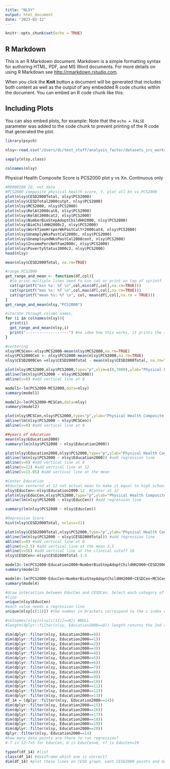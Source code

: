 ```yaml
---
title: "NLSY"
output: html_document
date: "2023-02-12"
---
```


```r
knitr::opts_chunk$set(echo = TRUE)
```


## R Markdown

This is an R Markdown document. Markdown is a simple formatting syntax for authoring HTML, PDF, and MS Word documents. For more details on using R Markdown see <http://rmarkdown.rstudio.com>.

When you click the **Knit** button a document will be generated that includes both content as well as the output of any embedded R code chunks within the document. You can embed an R code chunk like this:


## Including Plots

You can also embed plots, for example:
Note that the `echo = FALSE` parameter was added to the code chunk to prevent printing of the R code that generated the plot.
```r
library(psych)

nlsy<-read.csv("/Users/dc/test_stuff/analysis_factor/datasets_irc_workshop/NLSY.csv")
```


```r
sapply(nlsy,class)
```

```r
colnames(nlsy)
```
Physical Health Composite Score  is PCS2000
plot y vs Xn. Continuous only
```r
#R0000100 ID, not data
#PCS2000 composite physical health score, Y, plot all Xn vs PCS2000
plot(nlsy$CESD2000Total, nlsy$PCS2000)
plot(nlsy$CESDTotal2000cutpt, nlsy$PCS2000)
plot(nlsy$MCS2000, nlsy$PCS2000)
plot(nlsy$RelAt2000cat6, nlsy$PCS2000)
plot(nlsy$RelAt2000cat2, nlsy$PCS2000)
plot(nlsy$NumberBioStepAdoptChildHH2000, nlsy$PCS2000)
plot(nlsy$BioChildHH2000c2, nlsy$PCS2000)
plot(nlsy$WorkTimeHrsperWkPastCalYr2000cat4, nlsy$PCS2000)
plot(nlsy$UnemplyWksPastCal2000c, nlsy$PCS2000)
plot(nlsy$UnemployedWksPastCal2000cont, nlsy$PCS2000)
plot(nlsy$IncomePercNetFam2000c, nlsy$PCS2000)
plot(nlsy$PovertyStatus2000c2, nlsy$PCS2000)
head(nlsy)
```
```r
mean(nlsy$CESD2000Total, na.rm=TRUE)
```


```r
#range PCS2000
get_range_and_mean <- function(df,col){
  #to print multiple lines need to use cat or print on top of sprintf
  cat(sprintf("min %s: %f \n",col,min(df[,col],na.rm=TRUE)))
  cat(sprintf("max %s: %f \n",col,max(df[,col],na.rm=TRUE)))
  cat(sprintf("mean %s: %f \n", col, mean(df[,col],na.rm = TRUE)))
}
get_range_and_mean(nlsy,"PCS2000")

#iterate through column names, 
for (i in colnames(nlsy)){
  print(i)
  get_range_and_mean(nlsy,i)
  print("-------------------") #no idea how this works, it prints the string with quotes!!
}

#centering 
nlsy$MCSCen<-nlsy$MCS2000-mean(nlsy$MCS2000,na.rm=TRUE)
nlsy$PCS2000Cen <- nlsy$PCS2000-mean(nlsy$PCS2000,na.rm=TRUE)
nlsy$CESD2000Cen =nlsy$CESD2000Total - mean(nlsy$CESD2000Total, na.rm=TRUE) #3.5 mean depression score, above 16 is clinically depressed

```



```r
plot(nlsy$MCS2000,nlsy$PCS2000,type="p",xlim=c(0,7000),ylab="Physical Health Composite Score",xlab="Mental Health Composite Score NonCentered)") 
abline(lm(nlsy$PCS2000 ~ nlsy$MCS2000))
abline(v=0) #add vertical line at 0
```
```r
model1<-lm(PCS2000~MCS2000,data=nlsy)
summary(model1)
```

```r
model2<-lm(PCS2000~MCSCen,data=nlsy)
summary(model2)
```

```r
plot(nlsy$MCSCen,nlsy$PCS2000,type="p",ylab="Physical Health Composite Score",xlab="Mental Health Composite Score Centered") 
abline(lm(nlsy$PCS2000 ~ nlsy$MCSCen))
abline(v=0) #add vertical line at 0
```
```r
##years of education 
mean(nlsy$Education2000) 
summary(lm(nlsy$PCS2000 ~ nlsy$Education2000))
```
```r
plot(nlsy$Education2000,nlsy$PCS2000,type="p",ylab="Physical Health Composite Score",xlab="Years of Education")
abline(lm(nlsy$PCS2000 ~ nlsy$Education2000)) #add regression line
abline(v=0) #add vertical line at 0
abline(v=12) #add vertical line at 12
abline(v=13.05) #add vertical line at the mean

```


```r
#Center Education
#EducCen centered at 12 not actual mean to make it equal to high school graduate
nlsy$EducCen<-nlsy$Education2000-12  #Center at 12
plot(nlsy$EducCen,nlsy$PCS2000,type="p",ylab="Physical Health Composite Score",xlab="Years of Education")
abline(lm(nlsy$PCS2000 ~ nlsy$EducCen)) #add regression line
```

```r
summary(lm(nlsy$PCS2000 ~ nlsy$EducCen))
```




```r
#Depression Score
hist(nlsy$CESD2000Total, nclass=21)
```



```r
plot(nlsy$CESD2000Total,nlsy$PCS2000,type="p",ylab="Physical Health Composite Score",xlab="Depression Score 0-21 Center for Epi Study") 
abline(lm(nlsy$PCS2000 ~ nlsy$CESD2000Total)) #add regression line
abline(v=0) #add vertical line at 0
abline(v=3.5) #add vertical line at the mean 3.5
abline(v=16) #add vertical line at the clinical cutoff 16
nlsy$CESDCen<-nlsy$CESD2000Total-3.5 
```
```r
model3<-lm(PCS2000~Education2000+NumberBioStepAdoptChildHH2000+CESD2000Total+MCS2000,data=nlsy)
summary(model3)
```

```r
model4<-lm(PCS2000~EducCen+NumberBioStepAdoptChildHH2000+CESDCen+MCSCen,data=nlsy)
summary(model4)
```

```r
#draw interaction between EducCen and CESDCen. Select each category of EducCen and plot regression
#line
unique(nlsy$EducCen)
#each value needs a regression line
unique(nlsy[c(11)]) #the number in brackets correspond to the c index when we list columns

```
```r
#colnames(nlsy[nlsy[c(11)]==0]) #NULL
#length(dplyr::filter(nlsy, Education2000==0)) length returns the 2nd dimension. Such a lousy interface

dim(dplyr::filter(nlsy, Education2000==0))
dim(dplyr::filter(nlsy, Education2000==1))
dim(dplyr::filter(nlsy, Education2000==2))
dim(dplyr::filter(nlsy, Education2000==3))
dim(dplyr::filter(nlsy, Education2000==4))
dim(dplyr::filter(nlsy, Education2000==5))
dim(dplyr::filter(nlsy, Education2000==6))
dim(dplyr::filter(nlsy, Education2000==7))
dim(dplyr::filter(nlsy, Education2000==8))
dim(dplyr::filter(nlsy, Education2000==9))
dim(dplyr::filter(nlsy, Education2000==10))
dim(dplyr::filter(nlsy, Education2000==11))
dim(dplyr::filter(nlsy, Education2000==12))
dim(dplyr::filter(nlsy, Education2000==13))
df_14 = (dplyr::filter(nlsy, Education2000==14))
dim(dplyr::filter(nlsy, Education2000==15))
dim(dplyr::filter(nlsy, Education2000==16))
dim(dplyr::filter(nlsy, Education2000==17))
dim(dplyr::filter(nlsy, Education2000==18))
dim(dplyr::filter(nlsy, Education2000==19))
dim(dplyr::filter(nlsy, Education2000==20))
dplyr::filter(nlsy, Education2000==14)
#how many data points are there to run regression? 
#-7 is 12-7=5 for EducCen, 0 is EducCen=0, +7 is EducCen=19

typeof(df_14) #list
class(df_14) #dataframe which one is correct?
dim(df_14) #plot these lines on CESD graph, want CESD2000 points and draw regression line for these points


```

